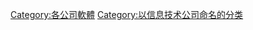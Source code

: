 {{cat main}}
{{Commons cat|Opera Software}}

[[Category:各公司軟體|Category:各公司軟體]]
[[Category:以信息技术公司命名的分类|Category:以信息技术公司命名的分类]]
